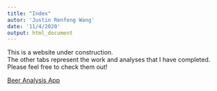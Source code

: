 ---
title: "Index"
autor: 'Justin Renfeng Wang'
date: '11/4/2020'
output: html_document
---

This is a website under construction.       
The other tabs represent the work and analyses that I have completed. Please feel free to check them out!    

<a href='https://wangrenfeng.shinyapps.io/Beer_analysis/'> Beer Analysis App</a>
